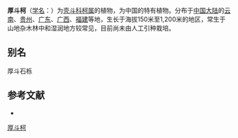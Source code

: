 {{Speciesbox
| name = 厚斗柯
| status = 
| status_system = 
| image =
| genus = Lithocarpus
| species = elizabethae
| authority = (Dunn) Rehd.
}}

'''厚斗柯'''（[[学名|学名]]：{{lang|la|''Lithocarpus elizabethae''}}）为[[壳斗科|壳斗科]][[柯属|柯属]]的植物，为中国的特有植物。分布于[[中国大陆|中国大陆]]的[[云南|云南]]、[[贵州|贵州]]、[[广东|广东]]、[[广西|广西]]、[[福建|福建]]等地，生长于海拔150米至1,200米的地区，常生于山地杂木林中和湿润地方较常见，目前尚未由人工引种栽培。

== 别名 ==
厚斗石栎

== 参考文献 ==
<div class="references-small">
* {{cite web| url =http://www.bioinfo.cn/db05/KmzwSpecies.php?action=view&id=7924| title =厚斗柯| work =《中国高等植物数据库全库》| publisher =中国科学院微生物研究所| author =昆明植物研究所| accessdate =2009-02-24| deadurl =yes| archiveurl =https://web.archive.org/web/20160305042710/http://www.bioinfo.cn/db05/KmzwSpecies.php?action=view&id=7924| archivedate =2016-03-05}}
</div>

{{taxonbar}}

[[Category:柯属|厚斗柯]]


{{植物小作品}}
